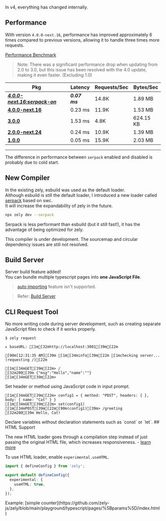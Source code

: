 In v4, everything has changed internally.

## Performance

With version `4.0.0-next.16`, performance has improved approximately 6 times compared to previous versions, allowing it to handle three times more requests.

[Performance Benchmark](https://github.com/zely-js/benchmark-history)

> Note: There was a significant performance drop when updating from 2.0 to 3.0, but this issue has been resolved with the 4.0 update, making it even faster. (Excluding 1.0)

<Box>

| Pkg                                                                                  | Latency       | Requests/Sec | Bytes/Sec |
| ------------------------------------------------------------------------------------ | ------------- | ------------ | --------- |
| _[**4.0.0-next.16:serpack-on**](https://www.npmjs.com/package/zely/v/4.0.0-next.16)_ | _**0.07 ms**_ | 14.8K        | 1.89 MB   |
| [**4.0.0-next.16**](https://www.npmjs.com/package/zely/v/4.0.0-next.16)              | 0.23 ms       | 11.9K        | 1.53 MB   |
| [**3.0.0**](https://www.npmjs.com/package/zely/v/3.0.0)                              | 1.53 ms       | 4.8K         | 624.15 KB |
| [**2.0.0-next.24**](https://www.npmjs.com/package/zely/v/2.0.0-next.24)              | 0.24 ms       | 10.9K        | 1.39 MB   |
| [**1.0.0**](https://www.npmjs.com/package/zely/v/1.0.0)                              | 0.05 ms       | 15.9K        | 2.03 MB   |

---

The difference in performance between `serpack` enabled and disabled is probably due to cold start.

</Box>

## New Compiler

In the existing zely, esbuild was used as the default loader.  
Although esbuild is still the default loader, I introduced a new loader called [serpack](/serpack) based on swc.  
It will increase the expandability of zely in the future.

```bash
npx zely dev --serpack
```

Serpack is less performant than esbuild (but it still fast!), it has the advantage of being optimized for zely.

<Box type="warning">
  This compiler is under development. The sourcemap and circular dependency issues are
  still not resolved.
</Box>

## Build Server

Server build feature added!  
You can bundle multiple typescript pages into **one JavaScript File**.

> [auto importing](/docs/auto) feature isn't supported.

> Refer: [Build Server](/apis/build-server)

## CLI Request Tool

No more writing code during server development,
such as creating separate JavaScript files to check if it works properly.

```ansi
$ zely request

▸ baseURL: [1m[32mhttp://localhost:3001[39m[22m

[90m[12:31:35 AM][39m [1m[34minfo[39m[22m [1mchecking server... (requesting /)[22m

[1m[34mGET[39m[22m> /
[32m200[39m {"msg":"Hello","name":""}
[1m[34mGET[39m[22m>
```

Set header or method using JavaScript code in input prompt.

```ansi
[1m[34mGET[39m[22m> config1 = { method: "POST", headers: { }, body: { name: "Cat" } }
[1m[34mGET[39m[22m> set(config1)
[1m[34mPOST[39m[22m[90m(config1)[39m> /greeting
[32m200[39m Hello, Cat!
```

<Box type="tip">
  Declare variables without declaration statements such as `const` or `let`.
</Box>
## HTML Support

The new HTML loader goes through a compilation step instead of just passing the original HTML file,
which increases responsiveness. - [learn more](/docs/frontend)

To use HTML loader, enable `experimental.useHTML`.

```ts [title="zely.config.ts"]
import { defineConfig } from 'zely';

export default defineConfig({
  experimental: {
    useHTML: true,
  },
});
```

<Box>
  Example: [simple
  counter](https://github.com/zely-js/zely/blob/main/playground/typescript/pages/%5Bparams%5D/index.html)
</Box>
